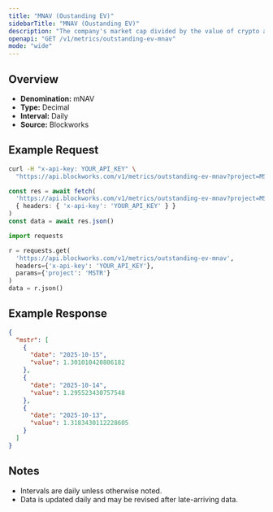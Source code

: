 ```yaml
---
title: "MNAV (Oustanding EV)"
sidebarTitle: "MNAV (Oustanding EV)"
description: "The company's market cap divided by the value of crypto asset holdings. Often called Basic mNAV, it is the most simplistic way to track the multiple the company trades at relative to its crypto assets held. This figure can be calculated using both the market cap and the enterprise value. Some Companies may hold a considerable amount of cash that has not yet been deployed into crypto, which the Enterprise Value calculation highlights."
openapi: "GET /v1/metrics/outstanding-ev-mnav"
mode: "wide"
---
```


## Overview

- **Denomination:** mNAV
- **Type:** Decimal
- **Interval:** Daily
- **Source:** Blockworks

## Example Request

<CodeGroup>

```bash cURL
curl -H "x-api-key: YOUR_API_KEY" \
  "https://api.blockworks.com/v1/metrics/outstanding-ev-mnav?project=MSTR"
```

```typescript TypeScript
const res = await fetch(
  'https://api.blockworks.com/v1/metrics/outstanding-ev-mnav?project=MSTR',
  { headers: { 'x-api-key': 'YOUR_API_KEY' } }
)
const data = await res.json()
```

```python Python
import requests

r = requests.get(
  'https://api.blockworks.com/v1/metrics/outstanding-ev-mnav',
  headers={'x-api-key': 'YOUR_API_KEY'},
  params={'project': 'MSTR'}
)
data = r.json()
```

</CodeGroup>

## Example Response

```json
{
  "mstr": [
    {
      "date": "2025-10-15",
      "value": 1.301010420806182
    },
    {
      "date": "2025-10-14",
      "value": 1.295523430757548
    },
    {
      "date": "2025-10-13",
      "value": 1.3183430112228605
    }
  ]
}
```

## Notes
- Intervals are daily unless otherwise noted.
- Data is updated daily and may be revised after late-arriving data.